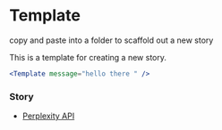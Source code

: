 
<Meta of={WispStories} />

# Template

<Subtitle>copy and paste into a folder to scaffold out a new story</Subtitle>

This is a template for creating a new story.

```jsx
<Template message="hello there " />
```

### Story

<Canvas of={WispStories.WispStory} />

- [Perplexity API](https://docs.perplexity.ai/api-reference/chat-completions)
